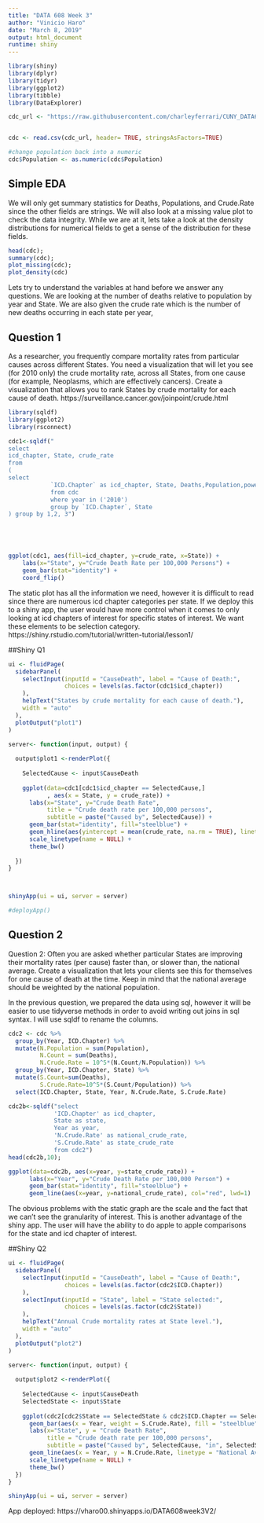 ```yaml
---
title: "DATA 608 Week 3"
author: "Vinicio Haro"
date: "March 8, 2019"
output: html_document
runtime: shiny
---
```


```r
library(shiny)
library(dplyr)
library(tidyr)
library(ggplot2)
library(tibble)
library(DataExplorer)

cdc_url <- "https://raw.githubusercontent.com/charleyferrari/CUNY_DATA608/master/lecture3/data/cleaned-cdc-mortality-1999-2010-2.csv"


cdc <- read.csv(cdc_url, header= TRUE, stringsAsFactors=TRUE)

#change population back into a numeric
cdc$Population <- as.numeric(cdc$Population) 

```


## Simple EDA
We will only get summary statistics for Deaths, Populations, and Crude.Rate since the other fields are strings. We will also look at a missing value plot to check the data integrity. While we are at it, lets take a look at the density distributions for numerical fields to get a sense of the distribution for these fields. 
```r

head(cdc);
summary(cdc);
plot_missing(cdc);
plot_density(cdc)


```

Lets try to understand the variables at hand before we answer any questions. We are looking at the number of deaths relative to population by year and State. We are also given the crude rate which is the number of new deaths occurring in each state per year, 

## Question 1

As a researcher, you frequently compare mortality rates from particular causes across different States. You need a visualization that will let you see (for 2010 only) the crude mortality rate, across all States, from one cause (for example, Neoplasms, which are effectively cancers). Create a visualization that allows you to rank States by crude mortality for each cause of death.
https://surveillance.cancer.gov/joinpoint/crude.html


```r
library(sqldf)
library(ggplot2)
library(rsconnect)

cdc1<-sqldf("
select 
icd_chapter, State, crude_rate 
from 
(
select 
            `ICD.Chapter` as icd_chapter, State, Deaths,Population,power(10,5)*(Deaths/Population) as crude_rate
            from cdc
            where year in ('2010')
            group by `ICD.Chapter`, State
) group by 1,2, 3")





ggplot(cdc1, aes(fill=icd_chapter, y=crude_rate, x=State)) +
    labs(x="State", y="Crude Death Rate per 100,000 Persons") +  
    geom_bar(stat="identity") +
    coord_flip()

```

The static plot has all the information we need, however it is difficult to read since there are numerous icd chapter categories per state. If we deploy this to a shiny app, the user would have more control when it comes to only looking at icd chapters of interest for specific states of interest. We want these elements to be selection category.  
https://shiny.rstudio.com/tutorial/written-tutorial/lesson1/

##Shiny Q1
```r
ui <- fluidPage(
  sidebarPanel(
    selectInput(inputId = "CauseDeath", label = "Cause of Death:",
                choices = levels(as.factor(cdc1$icd_chapter))
    ),
    helpText("States by crude mortality for each cause of death."),
    width = "auto"
  ),
  plotOutput("plot1")
)

server<- function(input, output) {
  
  output$plot1 <-renderPlot({
    
    SelectedCause <- input$CauseDeath
    
    ggplot(data=cdc1[cdc1$icd_chapter == SelectedCause,]
           , aes(x = State, y = crude_rate)) +
      labs(x="State", y="Crude Death Rate", 
           title = "Crude death rate per 100,000 persons",
           subtitle = paste("Caused by", SelectedCause)) +  
      geom_bar(stat="identity", fill="steelblue") + 
      geom_hline(aes(yintercept = mean(crude_rate, na.rm = TRUE), linetype = "National Average"), col="red", lwd=1) +
      scale_linetype(name = NULL) +
      theme_bw()
    
  })
}



shinyApp(ui = ui, server = server)

#deployApp()

```




## Question 2
Question 2:
Often you are asked whether particular States are improving their mortality rates (per cause) faster than, or slower than, the national average. Create a visualization that lets your clients see this for themselves for one cause of death at the time. Keep in mind that the national average should be weighted by the national population.

In the previous question, we prepared the data using sql, however it will be easier to use tidyverse methods in order to avoid writing out joins in sql syntax. I will use sqldf to rename the columns. 
```r
cdc2 <- cdc %>%
  group_by(Year, ICD.Chapter) %>%
  mutate(N.Population = sum(Population),
         N.Count = sum(Deaths), 
         N.Crude.Rate = 10^5*(N.Count/N.Population)) %>% 
  group_by(Year, ICD.Chapter, State) %>%
  mutate(S.Count=sum(Deaths),
         S.Crude.Rate=10^5*(S.Count/Population)) %>%
  select(ICD.Chapter, State, Year, N.Crude.Rate, S.Crude.Rate)

cdc2b<-sqldf("select 
             'ICD.Chapter' as icd_chapter, 
             State as state,
             Year as year,
             'N.Crude.Rate' as national_crude_rate, 
             'S.Crude.Rate' as state_crude_rate
             from cdc2")
head(cdc2b,10);

ggplot(data=cdc2b, aes(x=year, y=state_crude_rate)) +
      labs(x="Year", y="Crude Death Rate per 100,000 Person") +  
      geom_bar(stat="identity", fill="steelblue") +
      geom_line(aes(x=year, y=national_crude_rate), col="red", lwd=1)
```

The obvious problems with the static graph are the scale and the fact that we can't see the granularity of interest. This is another advantage of the shiny app. The user will have the ability to do apple to apple comparisons for the state and icd chapter of interest. 

##Shiny Q2
```r
ui <- fluidPage(
  sidebarPanel(
    selectInput(inputId = "CauseDeath", label = "Cause of Death:",
                choices = levels(as.factor(cdc2$ICD.Chapter))
    ),
    selectInput(inputId = "State", label = "State selected:",
                choices = levels(as.factor(cdc2$State))
    ),
    helpText("Annual Crude mortality rates at State level."),
    width = "auto"
  ),
  plotOutput("plot2")
)

server<- function(input, output) {
  
  output$plot2 <-renderPlot({
    
    SelectedCause <- input$CauseDeath
    SelectedState <- input$State
    
    ggplot(cdc2[cdc2$State == SelectedState & cdc2$ICD.Chapter == SelectedCause,]) +
      geom_bar(aes(x = Year, weight = S.Crude.Rate), fill = "steelblue") +
      labs(x="State", y = "Crude Death Rate", 
           title = "Crude death rate per 100,000 persons",
           subtitle = paste("Caused by", SelectedCause, "in", SelectedState)) +
      geom_line(aes(x = Year, y = N.Crude.Rate, linetype = "National Average"), col = "red", lwd = 1) +
      scale_linetype(name = NULL) +
      theme_bw()
  })
}

shinyApp(ui = ui, server = server)
```

App deployed:
https://vharo00.shinyapps.io/DATA608week3V2/

